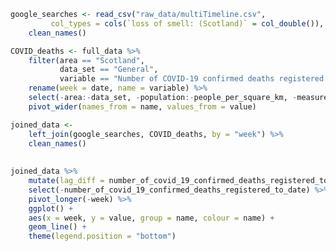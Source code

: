 ```r

google_searches <- read_csv("raw_data/multiTimeline.csv",
         col_types = cols(`loss of smell: (Scotland)` = col_double()), skip = 1) %>%
    clean_names()
```

```r
COVID_deaths <- full_data %>%
    filter(area == "Scotland",
           data_set == "General",
           variable == "Number of COVID-19 confirmed deaths registered to date") %>% 
    rename(week = date, name = variable) %>% 
    select(-area:-data_set, -population:-people_per_square_km, -measurement) %>%
    pivot_wider(names_from = name, values_from = value)
```

```r
joined_data <-
    left_join(google_searches, COVID_deaths, by = "week") %>%
    clean_names()
    
    
joined_data %>%
    mutate(lag_diff = number_of_covid_19_confirmed_deaths_registered_to_date - lag(number_of_covid_19_confirmed_deaths_registered_to_date)) %>%
    select(-number_of_covid_19_confirmed_deaths_registered_to_date) %>% 
    pivot_longer(-week) %>%
    ggplot() +
    aes(x = week, y = value, group = name, colour = name) +
    geom_line() +
    theme(legend.position = "bottom")
```


